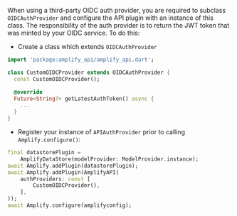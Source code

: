 When using a third-party OIDC auth provider, you are required to subclass `OIDCAuthProvider` and configure the API plugin with an instance of this class. The responsibility of the auth provider is to return the JWT token that was minted by your OIDC service. To do this:

* Create a class which extends `OIDCAuthProvider`

```dart
import 'package:amplify_api/amplify_api.dart';

class CustomOIDCProvider extends OIDCAuthProvider {
  const CustomOIDCProvider();

  @override
  Future<String?> getLatestAuthToken() async {
    ...
  }
}
```

* Register your instance of `APIAuthProvider` prior to calling `Amplify.configure()`:

```dart
final datastorePlugin =
    AmplifyDataStore(modelProvider: ModelProvider.instance);
await Amplify.addPlugin(datastorePlugin);
await Amplify.addPlugin(AmplifyAPI(
    authProviders: const [
        CustomOIDCProvider(),
    ],
));
await Amplify.configure(amplifyconfig);
```
